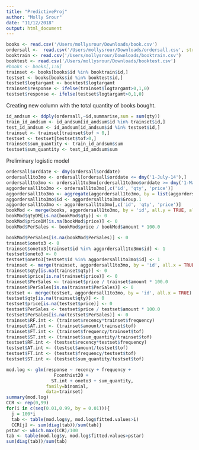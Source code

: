 ```yaml
---
title: "PredictiveProj"
author: "Molly Srour"
date: "11/12/2018"
output: html_document
---
```


```r
books <- read.csv('/Users/mollysrour/Downloads/book.csv')
ordersall <-  read.csv('/Users/mollysrour/Downloads/ordersall.csv', stringsAsFactors = FALSE)
booktrain <- read.csv('/Users/mollysrour/Downloads/booktrain.csv')
booktest <- read.csv('/Users/mollysrour/Downloads/booktest.csv')
#books <- books[,1:6]
trainset <- books[books$id %in% booktrain$id,] 
testset <- books[books$id %in% booktest$id,] 
testset$logtargamt <- booktest$logtargamt
trainset$response <- ifelse(trainset$logtargamt>0,1,0)
testset$response <- ifelse(testset$logtargamt>0,1,0)
```


Creating new column with the total quantity of books bought.
```r
id_andsum <- ddply(ordersall,~id,summarise,sum = sum(qty))
train_id_andsum <- id_andsum[id_andsum$id %in% trainset$id,]
test_id_andsum <- id_andsum[id_andsum$id %in% testset$id,]
trainset <- trainset[trainset$tof > 0,]
testset <- testset[testset$tof>0,]
trainset$sum_quantity <- train_id_andsum$sum
testset$sum_quantity <- test_id_andsum$sum
```

Preliminary logistic model 
```r
ordersall$orddate <- dmy(ordersall$orddate)
ordersall1to3mo <- ordersall[ordersall$orddate <= dmy('1-July-14'),]
ordersall1to3mo <- ordersall1to3mo[ordersall1to3mo$orddate >= dmy('1-May-14'),]
aggordersall1to3mo <- ordersall1to3mo[,c('id', 'qty', 'price')]
aggordersall1to3mo <- aggregate(aggordersall1to3mo, by = list(aggordersall1to3mo$id), FUN = sum)
aggordersall1to3mo$id <- aggordersall1to3mo$Group.1
aggordersall1to3mo <- aggordersall1to3mo[,c('id', 'qty', 'price')]
bookMod <- merge(books, aggordersall1to3mo, by = 'id', all.y = TRUE, all.x = FALSE)
bookMod$qtyDM[is.na(bookMod$qty)] <- 0
bookMod$priceDM[is.na(bookMod$price)] <- 0
bookMod$PerSales <- bookMod$price / bookMod$amount * 100.0

bookMod$PerSales[is.na(bookMod$PerSales)] <- 0
trainset$oneto3 <- 0
trainset$oneto3[trainset$id %in% aggordersall1to3mo$id] <- 1
testset$oneto3 <- 0
testset$oneto3[testset$id %in% aggordersall1to3mo$id] <- 1
trainset <- merge(trainset, aggordersall1to3mo, by = 'id', all.x = TRUE)
trainset$qty[is.na(trainset$qty)] <- 0
trainset$price[is.na(trainset$price)] <- 0
trainset$PerSales <- trainset$price / trainset$amount * 100.0
trainset$PerSales[is.na(trainset$PerSales)] <- 0
testset <- merge(testset, aggordersall1to3mo, by = 'id', all.x = TRUE)
testset$qty[is.na(trainset$qty)] <- 0
testset$price[is.na(testset$price)] <- 0
testset$PerSales <- testset$price / testset$amount * 100.0
testset$PerSales[is.na(testset$PerSales)] <- 0
trainset$RF.int <- (trainset$recency*trainset$frequency)
trainset$AT.int <- (trainset$amount/trainset$tof)
trainset$FT.int <- (trainset$frequency/trainset$tof)
trainset$ST.int <- (trainset$sum_quantity/trainset$tof)
testset$RF.int <- (testset$recency*testset$frequency)
testset$AT.int <- (testset$amount/testset$tof)
testset$FT.int <- (testset$frequency/testset$tof)
testset$ST.int <- (testset$sum_quantity/testset$tof)

mod.log <- glm(response ~ recency + frequency + 
                  Fconthist20 +
                 ST.int + oneto3 + sum_quantity,
               family=binomial,
               data=trainset)
summary(mod.log)
CCR <- rep(0,99)
for(i in c(seq(0.01,0.99, by = 0.01))){
  j = 100*i
  tab <- table(mod.log$y, mod.log$fitted.values>i)
  CCR[j] <- sum(diag(tab))/sum(tab)}
pstar <- which.max(CCR)/100
tab <- table(mod.log$y, mod.log$fitted.values>pstar)
sum(diag(tab))/sum(tab) 
```




